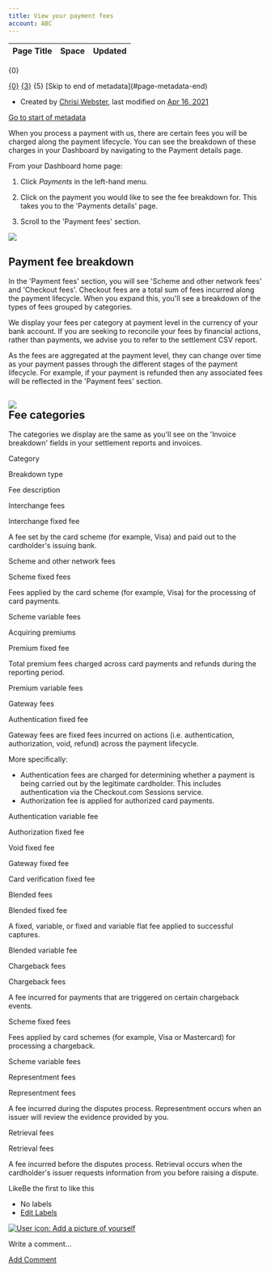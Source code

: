 ```yaml
---
title: View your payment fees
account: ABC
---
```


<table class="aui"> <thead> <tr class="header"> <th class="search-result-title">Page Title</th> <th class="search-result-space">Space</th> <th class="search-result-date">Updated</th> </tr> </thead> </table> <p class="search-result-count">{0}</p> <tr class="search-result"> <td class="search-result-title"><a href="{1}" class="content-type-{2}"><span>{0}</span></a></td> <td class="search-result-space"><a class="space" href="/display/{4}/" title="{3}">{3}</a></td> <td class="search-result-date"><span class="date" title="{6}">{5}</span></td> </tr> [Skip to end of metadata](#page-metadata-end)

*   Created by [Chrisi Webster](    /display/~chrisiwebster
    ), last modified on [Apr 16, 2021](/pages/diffpagesbyversion.action?pageId=23003763&selectedPageVersions=2&selectedPageVersions=3 "Show changes")

[Go to start of metadata](#page-metadata-start)

When you process a payment with us, there are certain fees you will be charged along the payment lifecycle. You can see the breakdown of these charges in your Dashboard by navigating to the Payment details page.

From your Dashboard home page: 

1.  Click _Payments_ in the left-hand menu.
    
2.  Click on the payment you would like to see the fee breakdown for. This takes you to the 'Payments details' page. 
    
3.  Scroll to the 'Payment fees' section.
    

![](/download/attachments/23003763/Screenshot%202021-04-14%20at%2009.57.48.png?version=1&modificationDate=1618391320423&api=v2)

Payment fee breakdown
---------------------

In the 'Payment fees' section, you will see 'Scheme and other network fees' and 'Checkout fees'. Checkout fees are a total sum of fees incurred along the payment lifecycle. When you expand this, you'll see a breakdown of the types of fees grouped by categories.

We display your fees per category at payment level in the currency of your bank account. If you are seeking to reconcile your fees by financial actions, rather than payments, we advise you to refer to the settlement CSV report.

As the fees are aggregated at the payment level, they can change over time as your payment passes through the different stages of the payment lifecycle. For example, if your payment is refunded then any associated fees will be reflected in the 'Payment fees' section.

![](/download/attachments/23003763/Screenshot%202021-04-14%20at%2009.58.50.png?version=1&modificationDate=1618391320408&api=v2)  
Fee categories
------------------------------------------------------------------------------------------------------------------------------------------------

The categories we display are the same as you'll see on the 'Invoice breakdown' fields in your settlement reports and invoices.

Category

Breakdown type

Fee description

Interchange fees

Interchange fixed fee

A fee set by the card scheme (for example, Visa) and paid out to the cardholder's issuing bank.

Scheme and other network fees

Scheme fixed fees

Fees applied by the card scheme (for example, Visa) for the processing of card payments.

Scheme variable fees

Acquiring premiums

Premium fixed fee

Total premium fees charged across card payments and refunds during the reporting period.

Premium variable fees

Gateway fees

Authentication fixed fee

Gateway fees are fixed fees incurred on actions (i.e. authentication, authorization, void, refund) across the payment lifecycle.

More specifically:

*   Authentication fees are charged for determining whether a payment is being carried out by the legitimate cardholder. This includes authentication via the Checkout.com Sessions service.
*   Authorization fee is applied for authorized card payments.

Authentication variable fee

Authorization fixed fee

Void fixed fee

Gateway fixed fee

Card verification fixed fee

Blended fees

Blended fixed fee

A fixed, variable, or fixed and variable flat fee applied to successful captures.

Blended variable fee

Chargeback fees

Chargeback fees

A fee incurred for payments that are triggered on certain chargeback events.

Scheme fixed fees

Fees applied by card schemes (for example, Visa or Mastercard) for processing a chargeback.

Scheme variable fees

Representment fees

Representment fees

A fee incurred during the disputes process. Representment occurs when an issuer will review the evidence provided by you.

Retrieval fees

Retrieval fees

A fee incurred before the disputes process. Retrieval occurs when the cardholder's issuer requests information from you before raising a dispute.

LikeBe the first to like this

*   No labels
*   [Edit Labels](# "Edit Labels (Type 'l')")

[![User icon: Add a picture of yourself](/s/en_GB/7901/abf7b35644d5a5d1d7e4b0969a83e8eb2b569fb5/_/images/icons/profilepics/add_profile_pic.svg)](/users/profile/editmyprofilepicture.action)

Write a comment…

[Add Comment](/display/x/View+your+payment+fees?showComments=true&showCommentArea=true#addcomment)